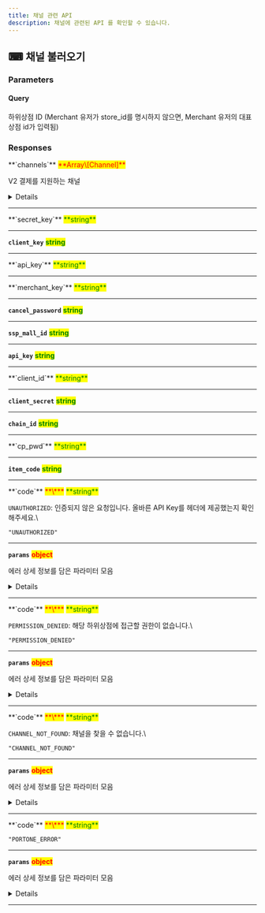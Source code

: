 ```yaml
---
title: 채널 관련 API
description: 채널에 관련된 API 를 확인할 수 있습니다.
---
```



## ⌨ 채널 불러오기

<Swagger method="get" path="/channels" baseUrl="https://api.portone.io/v2" summary="채널 불러오기">
<SwaggerDescription>

</SwaggerDescription>

### Parameters

#### Query

<SwaggerParameter name="store_id" type="string" required="false">
하위상점 ID (Merchant 유저가 store_id를 명시하지 않으면, Merchant 유저의 대표 상점 id가 입력됨)

</SwaggerParameter>

### Responses

<SwaggerResponse status="200" description="채널 불러오기 성공">
<Tabs>
<Tab title="Response">
**`channels`** <mark style="color:red;">**Array\[Channel]**</mark>

V2 결제를 지원하는 채널

<Details>
<p slot="summary">Channel</p>

**`channel_id`** <mark style="color:red;">**\***</mark> <mark style="color:green;">**string**</mark>

결제 채널 ID

***

**`channel_name`** <mark style="color:red;">**\***</mark> <mark style="color:green;">**string**</mark>

결제 채널 이름

***

**`pg_provider`** <mark style="color:red;">**\***</mark> <mark style="color:green;">**PgProvider**</mark>

V2 결제가 가능한 PG사

`"TOSSPAYMENTS"`, `"KSNET"`, `"KAKAOPAY"`, `"SMARTRO_V2"`, `"NAVERPAY"`, `"DANAL"`

***

**`channel_type`** <mark style="color:red;">**\***</mark> <mark style="color:green;">**ChannelType**</mark>

기본값: `"CHANNEL_TYPE_UNSPECIFIED"`

`"CHANNEL_TYPE_UNSPECIFIED"`, `"CHANNEL_TYPE_LIVE"`, `"CHANNEL_TYPE_MERCHANT_TEST"`, `"CHANNEL_TYPE_SHARED_TEST"`

***

**`pg_merchant_id`** <mark style="color:red;">**\***</mark> <mark style="color:green;">**string**</mark>

PG 상점 ID

***

**`is_for_payment`** <mark style="color:red;">**\***</mark> <mark style="color:orange;">**boolean**</mark>

결제용 채널 여부

***

**`is_for_identification_verification`** <mark style="color:red;">**\***</mark> <mark style="color:orange;">**boolean**</mark>

본인인증용 채널 여부

***

**`channel_key`** <mark style="color:red;">**\***</mark> <mark style="color:green;">**string**</mark>

채널 키

***

**`toss_payments_credential`** <mark style="color:red;">**TossPaymentsCredential**</mark>

***

**`ksnet_credential`** <mark style="color:red;">**KsnetCredential**</mark>

***

**`smartro_v2_credential`** <mark style="color:red;">**SmartroV2Credential**</mark>

***

**`naverpay_credential`** <mark style="color:red;">**NaverpayCredential**</mark>

***

**`danal_credential`** <mark style="color:red;">**DanalCredential**</mark>

***

</Details>

***

</Tab>

<Tab title="TossPaymentsCredential">
**`secret_key`** <mark style="color:green;">**string**</mark>

***

**`client_key`** <mark style="color:green;">**string**</mark>

***

</Tab>

<Tab title="KsnetCredential">
**`api_key`** <mark style="color:green;">**string**</mark>

***

</Tab>

<Tab title="SmartroV2Credential">
**`merchant_key`** <mark style="color:green;">**string**</mark>

***

**`cancel_password`** <mark style="color:green;">**string**</mark>

***

**`ssp_mall_id`** <mark style="color:green;">**string**</mark>

***

**`api_key`** <mark style="color:green;">**string**</mark>

***

</Tab>

<Tab title="NaverpayCredential">
**`client_id`** <mark style="color:green;">**string**</mark>

***

**`client_secret`** <mark style="color:green;">**string**</mark>

***

**`chain_id`** <mark style="color:green;">**string**</mark>

***

</Tab>

<Tab title="DanalCredential">
**`cp_pwd`** <mark style="color:green;">**string**</mark>

***

**`item_code`** <mark style="color:green;">**string**</mark>

***

</Tab>
</Tabs>

</SwaggerResponse>

<SwaggerResponse status="401" description="인증되지 않음">
<Tabs>
<Tab title="Response">
**`code`** <mark style="color:red;">**\***</mark> <mark style="color:green;">**string**</mark>

`UNAUTHORIZED`: 인증되지 않은 요청입니다. 올바른 API Key를 헤더에 제공했는지 확인해주세요.\

`"UNAUTHORIZED"`

***

**`params`** <mark style="color:red;">**object**</mark>

에러 상세 정보를 담은 파라미터 모음

<Details>
<p slot="summary">params</p>

**`message`** <mark style="color:green;">**string**</mark>

***

</Details>

***

</Tab>
</Tabs>

</SwaggerResponse>

<SwaggerResponse status="403" description="하위상점에 접근할 권한이 없습니다.">
<Tabs>
<Tab title="Response">
**`code`** <mark style="color:red;">**\***</mark> <mark style="color:green;">**string**</mark>

`PERMISSION_DENIED`: 해당 하위상점에 접근할 권한이 없습니다.\

`"PERMISSION_DENIED"`

***

**`params`** <mark style="color:red;">**object**</mark>

에러 상세 정보를 담은 파라미터 모음

<Details>
<p slot="summary">params</p>

**`message`** <mark style="color:green;">**string**</mark>

***

</Details>

***

</Tab>
</Tabs>

</SwaggerResponse>

<SwaggerResponse status="404" description="채널을 찾을 수 없습니다.">
<Tabs>
<Tab title="Response">
**`code`** <mark style="color:red;">**\***</mark> <mark style="color:green;">**string**</mark>

`CHANNEL_NOT_FOUND`: 채널을 찾을 수 없습니다.\

`"CHANNEL_NOT_FOUND"`

***

**`params`** <mark style="color:red;">**object**</mark>

에러 상세 정보를 담은 파라미터 모음

<Details>
<p slot="summary">params</p>

**`message`** <mark style="color:green;">**string**</mark>

***

</Details>

***

</Tab>
</Tabs>

</SwaggerResponse>

<SwaggerResponse status="500" description="내부 서버 에러">
<Tabs>
<Tab title="Response">
**`code`** <mark style="color:red;">**\***</mark> <mark style="color:green;">**string**</mark>

`"PORTONE_ERROR"`

***

**`params`** <mark style="color:red;">**object**</mark>

에러 상세 정보를 담은 파라미터 모음

<Details>
<p slot="summary">params</p>

**`message`** <mark style="color:green;">**string**</mark>

***

</Details>

***

</Tab>
</Tabs>

</SwaggerResponse>

</Swagger>
